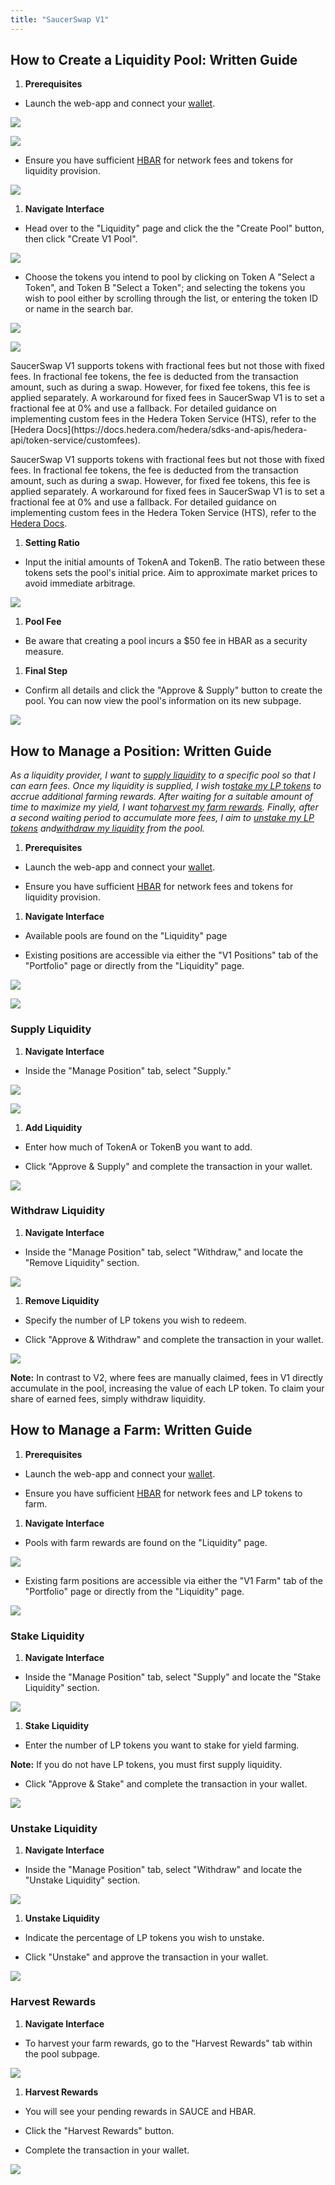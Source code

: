 ```yaml
---
title: "SaucerSwap V1"
---
```


## How to Create a Liquidity Pool: Written Guide

1. **Prerequisites**

* Launch the web-app and connect your [wallet](/get-started/hedera-guide/create-hedera-wallet).

![](/images/get-started/saucerswap-tutorials/liquidity/files%2Fv0%2Fb%2Fgitbook-x-prod.appspot.com%2Fo%2Fspaces%252F5hXF6kx1TaOoCMAhLCv3%252Fuploads%252FMNbzjzWhdNEtPL046jMJ%252FConnect%2520Wallet.png)

<Frame caption="HashPack was used in this example.">
  <img src="/images/get-started/saucerswap-tutorials/liquidity/files%2Fv0%2Fb%2Fgitbook-x-prod.appspot.com%2Fo%2Fspaces%252F5hXF6kx1TaOoCMAhLCv3%252Fuploads%252FGTaDZkL81hys1Q7HeInE%252FConnect%2520Wallet%25202.png" />
</Frame>

* Ensure you have sufficient [HBAR](/get-started/hedera-guide/get-hbar) for network fees and tokens for liquidity provision.

![](/images/get-started/saucerswap-tutorials/liquidity/files%2Fv0%2Fb%2Fgitbook-x-prod.appspot.com%2Fo%2Fspaces%252F5hXF6kx1TaOoCMAhLCv3%252Fuploads%252FOgLx9Ii7eAZZQZ5cv3A4%252FPortfolio%2520-%2520Tokens.png)

1. **Navigate Interface**

* Head over to the "Liquidity" page and click the the "Create Pool" button, then click "Create V1 Pool".

![](/images/get-started/saucerswap-tutorials/liquidity/files%2Fv0%2Fb%2Fgitbook-x-prod.appspot.com%2Fo%2Fspaces%252F5hXF6kx1TaOoCMAhLCv3%252Fuploads%252F17TDZWiucCdpNQW9IpUs%252FCaptura%2520de%2520pantalla%25202025-01-01%2520a%2520la%28s%29%252017.50.39.png)

* Choose the tokens you intend to pool by clicking on Token A "Select a Token", and Token B "Select a Token"; and selecting the tokens you wish to pool either by scrolling through the list, or entering the token ID or name in the search bar.

![](/images/get-started/saucerswap-tutorials/liquidity/files%2Fv0%2Fb%2Fgitbook-x-prod.appspot.com%2Fo%2Fspaces%252F5hXF6kx1TaOoCMAhLCv3%252Fuploads%252Fgko3VdW3YzHDfSypO1wa%252FCaptura%2520de%2520pantalla%25202025-01-01%2520a%2520la%28s%29%252018.26.04.png)

![](/images/get-started/saucerswap-tutorials/liquidity/files%2Fv0%2Fb%2Fgitbook-x-prod.appspot.com%2Fo%2Fspaces%252F5hXF6kx1TaOoCMAhLCv3%252Fuploads%252FfDaizmd9cHFd90iUcyHd%252FCaptura%2520de%2520pantalla%25202025-01-01%2520a%2520la%28s%29%252018.28.58.png)

<Info>
  SaucerSwap V1 supports tokens with fractional fees but not those with fixed fees. In fractional fee tokens, the fee is deducted from the transaction amount, such as during a swap. However, for fixed fee tokens, this fee is applied separately. A workaround for fixed fees in SaucerSwap V1 is to set a fractional fee at 0% and use a fallback. For detailed guidance on implementing custom fees in the Hedera Token Service (HTS), refer to the [Hedera Docs](https://docs.hedera.com/hedera/sdks-and-apis/hedera-api/token-service/customfees).
</Info>



SaucerSwap V1 supports tokens with fractional fees but not those with fixed fees. In fractional fee tokens, the fee is deducted from the transaction amount, such as during a swap. However, for fixed fee tokens, this fee is applied separately. A workaround for fixed fees in SaucerSwap V1 is to set a fractional fee at 0% and use a fallback. For detailed guidance on implementing custom fees in the Hedera Token Service (HTS), refer to the [Hedera Docs](https://docs.hedera.com/hedera/sdks-and-apis/hedera-api/token-service/customfees).

1. **Setting Ratio**

* Input the initial amounts of TokenA and TokenB. The ratio between these tokens sets the pool's initial price. Aim to approximate market prices to avoid immediate arbitrage.

![](/images/get-started/saucerswap-tutorials/liquidity/files%2Fv0%2Fb%2Fgitbook-x-prod.appspot.com%2Fo%2Fspaces%252F5hXF6kx1TaOoCMAhLCv3%252Fuploads%252FpSV0nCSjLTRhZdBFU0cq%252FCaptura%2520de%2520pantalla%25202025-01-01%2520a%2520la%28s%29%252018.31.17.png)

1. **Pool Fee**

* Be aware that creating a pool incurs a $50 fee in HBAR as a security measure.

1. **Final Step**

* Confirm all details and click the "Approve & Supply" button to create the pool. You can now view the pool's information on its new subpage.

![](/images/get-started/saucerswap-tutorials/liquidity/files%2Fv0%2Fb%2Fgitbook-x-prod.appspot.com%2Fo%2Fspaces%252F5hXF6kx1TaOoCMAhLCv3%252Fuploads%252Foc2KbILKRMm98O2lOALC%252FScreenshot%25202023-10-29%2520at%25204.43.40%25E2%2580%25AFPM.png)

## How to Manage a Position: Written Guide

*As a liquidity provider, I want to* [*supply liquidity*](/get-started/saucerswap-tutorials/liquidity/saucerswap-v1#supply-liquidity)  *to a specific pool so that I can earn fees. Once my liquidity is supplied, I wish to*[*stake my LP tokens*](/get-started/saucerswap-tutorials/liquidity/saucerswap-v1#stake-liquidity)  *to accrue additional farming rewards. After waiting for a suitable amount of time to maximize my yield, I want to*[*harvest my farm rewards*](/get-started/saucerswap-tutorials/liquidity/saucerswap-v1#harvest-rewards)*. Finally, after a second waiting period to accumulate more fees, I aim to* [*unstake my LP tokens*](/get-started/saucerswap-tutorials/liquidity/saucerswap-v1#unstake-liquidity)  *and*[*withdraw my liquidity*](/get-started/saucerswap-tutorials/liquidity/saucerswap-v1#withdraw-liquidity) *from the pool.*

1. **Prerequisites**

* Launch the web-app and connect your [wallet](/get-started/hedera-guide/create-hedera-wallet).

* Ensure you have sufficient [HBAR](/get-started/hedera-guide/get-hbar) for network fees and tokens for liquidity provision.

1. **Navigate Interface**

* Available pools are found on the "Liquidity" page

* Existing positions are accessible via either the "V1 Positions" tab of the "Portfolio" page or directly from the "Liquidity" page.

![](/images/get-started/saucerswap-tutorials/liquidity/files%2Fv0%2Fb%2Fgitbook-x-prod.appspot.com%2Fo%2Fspaces%252F5hXF6kx1TaOoCMAhLCv3%252Fuploads%252FQkYvAjqk1OUdYq4cYTWs%252FScreenshot%25202023-10-29%2520at%25204.48.14%25E2%2580%25AFPM.png)

![](/images/get-started/saucerswap-tutorials/liquidity/files%2Fv0%2Fb%2Fgitbook-x-prod.appspot.com%2Fo%2Fspaces%252F5hXF6kx1TaOoCMAhLCv3%252Fuploads%252FPYQrsb56ptddC5YkNYMT%252FScreenshot%25202023-10-29%2520at%25204.46.01%25E2%2580%25AFPM.png)

### Supply Liquidity

1. **Navigate Interface**

* Inside the "Manage Position" tab, select "Supply."

![](/images/get-started/saucerswap-tutorials/liquidity/files%2Fv0%2Fb%2Fgitbook-x-prod.appspot.com%2Fo%2Fspaces%252F5hXF6kx1TaOoCMAhLCv3%252Fuploads%252FdhPQpUyZYhBsXXOshzUI%252FScreenshot%25202023-10-29%2520at%25204.50.40%25E2%2580%25AFPM.png)

![](/images/get-started/saucerswap-tutorials/liquidity/files%2Fv0%2Fb%2Fgitbook-x-prod.appspot.com%2Fo%2Fspaces%252F5hXF6kx1TaOoCMAhLCv3%252Fuploads%252F26gP7JrtbgkDuvPJlr9x%252FScreenshot%25202023-10-29%2520at%25204.52.11%25E2%2580%25AFPM.png)

1. **Add Liquidity**

* Enter how much of TokenA or TokenB you want to add.

* Click "Approve & Supply" and complete the transaction in your wallet.

![](/images/get-started/saucerswap-tutorials/liquidity/files%2Fv0%2Fb%2Fgitbook-x-prod.appspot.com%2Fo%2Fspaces%252F5hXF6kx1TaOoCMAhLCv3%252Fuploads%252FLYfRDVJQqZtT1VbicOdL%252FScreenshot%25202023-10-29%2520at%25204.53.17%25E2%2580%25AFPM.png)

### Withdraw Liquidity

1. **Navigate Interface**

* Inside the "Manage Position" tab, select "Withdraw," and locate the "Remove Liquidity" section.

![](/images/get-started/saucerswap-tutorials/liquidity/files%2Fv0%2Fb%2Fgitbook-x-prod.appspot.com%2Fo%2Fspaces%252F5hXF6kx1TaOoCMAhLCv3%252Fuploads%252FdhcueNXB6iE2hzRNdcAB%252FScreenshot%25202023-10-29%2520at%25205.01.57%25E2%2580%25AFPM.png)

1. **Remove Liquidity**

* Specify the number of LP tokens you wish to redeem.

* Click "Approve & Withdraw" and complete the transaction in your wallet.

![](/images/get-started/saucerswap-tutorials/liquidity/files%2Fv0%2Fb%2Fgitbook-x-prod.appspot.com%2Fo%2Fspaces%252F5hXF6kx1TaOoCMAhLCv3%252Fuploads%252FlfP48dUV58mQODlG1wH3%252FScreenshot%25202023-10-29%2520at%25205.03.15%25E2%2580%25AFPM.png)

**Note:** In contrast to V2, where fees are manually claimed, fees in V1 directly accumulate in the pool, increasing the value of each LP token. To claim your share of earned fees, simply withdraw liquidity.

## How to Manage a Farm: Written Guide

1. **Prerequisites**

* Launch the web-app and connect your [wallet](/get-started/hedera-guide/create-hedera-wallet).

* Ensure you have sufficient [HBAR](/get-started/hedera-guide/get-hbar) for network fees and LP tokens to farm.

1. **Navigate Interface**

* Pools with farm rewards are found on the "Liquidity" page.

![](/images/get-started/saucerswap-tutorials/liquidity/files%2Fv0%2Fb%2Fgitbook-x-prod.appspot.com%2Fo%2Fspaces%252F5hXF6kx1TaOoCMAhLCv3%252Fuploads%252FZAWIa03NG3CWPk0uWalh%252FScreenshot%25202023-10-29%2520at%25205.06.03%25E2%2580%25AFPM.png)

* Existing farm positions are accessible via either the "V1 Farm" tab of the "Portfolio" page or directly from the "Liquidity" page.

![](/images/get-started/saucerswap-tutorials/liquidity/files%2Fv0%2Fb%2Fgitbook-x-prod.appspot.com%2Fo%2Fspaces%252F5hXF6kx1TaOoCMAhLCv3%252Fuploads%252Fh4kBWD6ChBIsuWzhq5yV%252FScreenshot%25202023-10-29%2520at%25205.09.01%25E2%2580%25AFPM.png)

### Stake Liquidity

1. **Navigate Interface**

* Inside the "Manage Position" tab, select "Supply" and locate the "Stake Liquidity" section.

![](/images/get-started/saucerswap-tutorials/liquidity/files%2Fv0%2Fb%2Fgitbook-x-prod.appspot.com%2Fo%2Fspaces%252F5hXF6kx1TaOoCMAhLCv3%252Fuploads%252FGaItVhplbLztfNPELfMx%252FScreenshot%25202023-10-29%2520at%25205.11.27%25E2%2580%25AFPM.png)

1. **Stake Liquidity**

* Enter the number of LP tokens you want to stake for yield farming.

**Note:** If you do not have LP tokens, you must first supply liquidity.

* Click "Approve & Stake" and complete the transaction in your wallet.

![](/images/get-started/saucerswap-tutorials/liquidity/files%2Fv0%2Fb%2Fgitbook-x-prod.appspot.com%2Fo%2Fspaces%252F5hXF6kx1TaOoCMAhLCv3%252Fuploads%252FAL8GYpRWnLQKk6C1V3Wr%252FScreenshot%25202023-10-29%2520at%25205.13.38%25E2%2580%25AFPM.png)

### Unstake Liquidity

1. **Navigate Interface**

* Inside the "Manage Position" tab, select "Withdraw" and locate the "Unstake Liquidity" section.

![](/images/get-started/saucerswap-tutorials/liquidity/files%2Fv0%2Fb%2Fgitbook-x-prod.appspot.com%2Fo%2Fspaces%252F5hXF6kx1TaOoCMAhLCv3%252Fuploads%252F0RONjycQMXHY9SN4cBRY%252FScreenshot%25202023-10-29%2520at%25205.15.22%25E2%2580%25AFPM.png)

1. **Unstake Liquidity**

* Indicate the percentage of LP tokens you wish to unstake.

* Click "Unstake" and approve the transaction in your wallet.

![](/images/get-started/saucerswap-tutorials/liquidity/files%2Fv0%2Fb%2Fgitbook-x-prod.appspot.com%2Fo%2Fspaces%252F5hXF6kx1TaOoCMAhLCv3%252Fuploads%252FP4Px2amGEN45QYVAMbol%252FScreenshot%25202023-10-29%2520at%25205.16.45%25E2%2580%25AFPM.png)

### Harvest Rewards

1. **Navigate Interface**

* To harvest your farm rewards, go to the "Harvest Rewards" tab within the pool subpage.

![](/images/get-started/saucerswap-tutorials/liquidity/files%2Fv0%2Fb%2Fgitbook-x-prod.appspot.com%2Fo%2Fspaces%252F5hXF6kx1TaOoCMAhLCv3%252Fuploads%252FFhuiFEpCIKVtHEFMw2uW%252FScreenshot%25202023-10-29%2520at%25205.18.30%25E2%2580%25AFPM.png)

1. **Harvest Rewards**

* You will see your pending rewards in SAUCE and HBAR.

* Click the "Harvest Rewards" button.

* Complete the transaction in your wallet.

![](/images/get-started/saucerswap-tutorials/liquidity/files%2Fv0%2Fb%2Fgitbook-x-prod.appspot.com%2Fo%2Fspaces%252F5hXF6kx1TaOoCMAhLCv3%252Fuploads%252FLvF2qtcZP3yfhy6hLOCw%252FScreenshot%25202023-10-29%2520at%25205.19.22%25E2%2580%25AFPM.png)